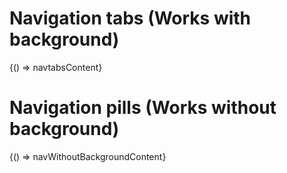 
<Meta title="UI/Navigation" />

# Navigation tabs (Works with background)

<Canvas>
  <Story name="Navigation tabs" parameters={{ docs: { source: { code: navtabsContent } } }}>
    {() => navtabsContent}
  </Story>
</Canvas>

# Navigation pills (Works without background)

<Canvas>
  <Story name="Navigation pills" parameters={{ docs: { source: { code: navWithoutBackgroundContent } } }}>
    {() => navWithoutBackgroundContent}
  </Story>
</Canvas>
